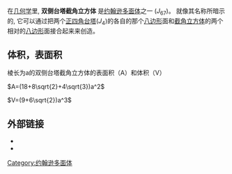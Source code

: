 {{noteTA
|1=zh-hans:约翰逊; zh-hant:詹森;
}}
{{Infobox Polyhedron with net |
|Image_File=Biaugmented truncated cube.png|
  Polyhedron_Type=[[约翰逊多面体|约翰逊多面体]]<br>[[侧台塔截角立方体|''J''<sub>66</sub>]] -''' J<sub>67</sub>''' - [[侧台塔截角十二面体|J<sub>68</sub>]]|
  Face_List=16[[正三角形|正三角形]]<br>10[[正方形|正方形]]<br>4 [[八边形|八边形]]|
  Face_Count=30|
  Edge_Count=60|
  Vertex_Count=32|
  Symmetry_Group=''D''<sub>4h</sub>|
  Vertex_List=8(3.8<sup>2</sup>)<br>8(3.4<sup>3</sup>)<br>16(3.4.3.8)|
  Dual=-|
  Property_List=[[convex_set|convex]]|
  Net_Image_File=Johnson solid 67 net.png
}}
在[[几何学|几何学]]里,  '''双侧台塔截角立方体''' 是[[约翰逊多面体|约翰逊多面体]]之一 (''J''<sub>67</sub>)。 就像其名称所暗示的, 它可以通过把两个[[正四角台塔|正四角台塔]](''J''<sub>4</sub>)的各自的那个[[八边形|八边形]]面和[[截角立方体|截角立方体]]的两个相对的[[八边形|八边形]]面接合起来来创造。

==体积，表面积==

棱长为a的双侧台塔截角立方体的表面积（A）和体积（V）

<math>A=(18+8\sqrt{2}+4\sqrt{3})a^2</math>

<math>V=(9+6\sqrt{2})a^3</math>
==外部链接==
* {{mathworld | urlname = JohnsonSolid| title = 约翰逊多面体}}
* {{mathworld | urlname = BiaugmentedTruncatedCube| title = 双侧台塔截角立方体}}

[[Category:约翰逊多面体|Category:约翰逊多面体]]


{{Polyhedron-stub}}